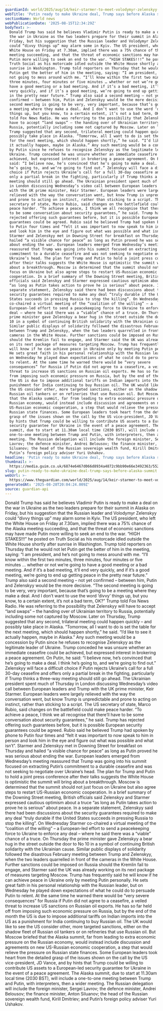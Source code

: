 ```yaml
---
guardianId: world/2025/aug/14/keir-starmer-to-meet-volodymyr-zelenskyy-in-downing-street
webTitle: 'Putin ready to make Ukraine deal, Trump says before Alaska summit'
sectionName: World news
webPublicationDate: '2025-08-15T12:34:29Z'
bodyText: >-
  Donald Trump has said he believes Vladimir Putin is ready to make a deal on
  the war in Ukraine as the two leaders prepare for their summit in Alaska on
  Friday, but his suggestion that the Russian leader and Volodymyr Zelenskyy
  could “divvy things up” may alarm some in Kyiv. The US president, who left the
  White House on Friday at 7.30am, implied there was a 75% chance of the Alaska
  meeting succeeding, and that the threat of economic sanctions may have made
  Putin more willing to seek an end to the war. “HIGH STAKES!!!” he posted on
  Truth Social as his motorcade idled outside the White House shortly after
  sunrise in Washington. Trump told reporters on Thursday that he would not let
  Putin get the better of him in the meeting, saying: “I am president, and he’s
  not going to mess around with me. “I’ll know within the first two minutes,
  three minutes, four minutes or five minutes … whether or not we’re going to
  have a good meeting or a bad meeting. And if it’s a bad meeting, it’ll end
  very quickly, and if it’s a good meeting, we’re going to end up getting peace
  in the pretty near future.” Trump also said a second meeting – not yet
  confirmed – between him, Putin and Zelenskyy would be the more decisive. “The
  second meeting is going to be very, very important, because that’s going to be
  a meeting where they make a deal. And I don’t want to use the word ‘divvy’
  things up, but you know, to a certain extent, it’s not a bad term, OK?” Trump
  told Fox News Radio. He was referring to the possibility that Zelenskyy will
  have to accept “land swaps” – the handing over of Ukrainian territory to
  Russia, potentially including some not captured by Moscow. Later on Thursday,
  Trump suggested that any second, trilateral meeting could happen quickly – and
  possibly take place in Alaska. “Tomorrow, all I want to do is set the table
  for the next meeting, which should happen shortly,” he said. “I’d like to see
  it actually happen, maybe in Alaska.” Any such meeting would be a concession
  by Putin since he refuses to recognise Zelenskyy as the legitimate leader of
  Ukraine. Trump conceded he was unsure whether an immediate ceasefire could be
  achieved, but expressed interest in brokering a peace agreement. On Putin, he
  said: “I believe now, he’s convinced that he’s going to make a deal. I think
  he’s going to, and we’re going to find out.” Zelenskyy will face a difficult
  choice if Putin rejects Ukraine’s call for a full 30-day ceasefire and offers
  only a partial break in the fighting, particularly if Trump thinks a three-way
  meeting should still go ahead. The Ukrainian president spent much of Thursday
  in London discussing Wednesday’s video call between European leaders and Trump
  with the UK prime minister, Keir Starmer. European leaders were largely
  relieved with the way the conversation went, but know Trump is unpredictable
  and prone to acting on instinct, rather than sticking to a script. The US
  secretary of state, Marco Rubio, said changes on the battlefield could make
  peace harder. “To achieve a peace, I think we all recognise that there’ll have
  to be some conversation about security guarantees,” he said. Trump has
  rejected offering such guarantees before, but it is possible European security
  guarantees could be agreed. Rubio said he believed Trump had spoken by phone
  to Putin four times and “felt it was important to now speak to him in person
  and look him in the eye and figure out what was possible and what isn’t”.
  Starmer and Zelenskyy met in Downing Street for breakfast on Thursday and
  hailed “a visible chance for peace” as long as Putin proved he was serious
  about ending the war. European leaders emerged from Wednesday’s meeting
  reassured that Trump was going into his summit focused on extracting Putin’s
  commitment to a durable ceasefire and was not seeking to negotiate over
  Ukraine’s head. The plan for Trump and Putin to hold a joint press conference
  after their talks suggests the White House is optimistic the summit will bring
  about a breakthrough. Moscow is determined that the summit should not just
  focus on Ukraine but also agree steps to restart US-Russian economic
  cooperation. In a brief summary of the Downing Street meeting, British
  officials said Zelenskyy and Starmer expressed cautious optimism about a truce
  “as long as Putin takes action to prove he is serious” about peace. In a
  separate statement, Zelenskyy said there had been discussions about the
  security guarantees required to make any deal “truly durable if the United
  States succeeds in pressing Russia to stop the killing”. On Wednesday Starmer
  co-chaired a virtual meeting of the “coalition of the willing” – a
  European-led effort to send a peacekeeping force to Ukraine to enforce any
  deal – where he said there was a “viable” chance of a truce. On Thursday the
  prime minister gave Zelenskyy a bear hug in the street outside the door to No
  10 in a symbol of continuing British solidarity with the Ukrainian cause.
  Similar public displays of solidarity followed the disastrous February meeting
  between Trump and Zelenskyy, when the two leaders quarrelled in front of the
  cameras in the White House. Further sanctions could be imposed on Russia
  should the Kremlin fail to engage, and Starmer said the UK was already working
  on its next package of measures targeting Moscow. Trump has frequently said he
  will know if he can achieve peace in Ukraine only by meeting Putin personally.
  He sets great faith in his personal relationship with the Russian leader, but
  on Wednesday he played down expectations of what he could do to persuade Putin
  to relent. At the same time he warned there would be “very severe
  consequences” for Russia if Putin did not agree to a ceasefire, a veiled
  threat to increase US sanctions on Russian oil exports. He has so far held off
  from imposing such economic pressure on Russia, but by the end of the month
  the US is due to impose additional tariffs on Indian imports into the US as a
  punishment for India continuing to buy Russian oil. The UK would like to see
  the US consider other, more targeted sanctions, either on the shadow fleet of
  Russian oil tankers or on refineries that use Russian oil. But Moscow briefed
  that the Alaska summit, far from leading to extra economic pressure on the
  Russian economy, would instead include discussion and agreements on new
  US-Russian economic cooperation, a step that would relieve the pressure on
  Russian state finances. Some European leaders took heart from the detailed
  grasp of the issues shown on the call by the US vice-president, JD Vance, and
  by hints that Trump could be willing to contribute US assets to a European-led
  security guarantee for Ukraine in the event of a peace agreement. The Alaska
  summit, due to start at 11.30am local time (2030 BST), will include a
  one-to-one meeting between Trump and Putin, with interpreters, then a wider
  meeting. The Russian delegation will include the foreign minister, Sergei
  Lavrov; the defence minister, Andrei Belousov; the finance minister, Anton
  Siluanov; the head of the Russian sovereign wealth fund, Kirill Dmitriev; and
  Putin’s foreign policy adviser Yuri Ushakov.
headline: 'Putin ready to make Ukraine deal, Trump says before Alaska summit'
thumbnail: >-
  https://media.guim.co.uk/6874e6467d066d8934a4872c9bb90e66e3492363/552_0_5222_4178/500.jpg
slug: putin-ready-to-make-ukraine-deal-trump-says-before-alaska-summit
webUrl: >-
  https://www.theguardian.com/world/2025/aug/14/keir-starmer-to-meet-volodymyr-zelenskyy-in-downing-street
generatedAt: '2025-08-28T20:04:24.009Z'
source: guardian-api
---
```

Donald Trump has said he believes Vladimir Putin is ready to make a deal on the war in Ukraine as the two leaders prepare for their summit in Alaska on Friday, but his suggestion that the Russian leader and Volodymyr Zelenskyy could “divvy things up” may alarm some in Kyiv. The US president, who left the White House on Friday at 7.30am, implied there was a 75% chance of the Alaska meeting succeeding, and that the threat of economic sanctions may have made Putin more willing to seek an end to the war. “HIGH STAKES!!!” he posted on Truth Social as his motorcade idled outside the White House shortly after sunrise in Washington. Trump told reporters on Thursday that he would not let Putin get the better of him in the meeting, saying: “I am president, and he’s not going to mess around with me. “I’ll know within the first two minutes, three minutes, four minutes or five minutes … whether or not we’re going to have a good meeting or a bad meeting. And if it’s a bad meeting, it’ll end very quickly, and if it’s a good meeting, we’re going to end up getting peace in the pretty near future.” Trump also said a second meeting – not yet confirmed – between him, Putin and Zelenskyy would be the more decisive. “The second meeting is going to be very, very important, because that’s going to be a meeting where they make a deal. And I don’t want to use the word ‘divvy’ things up, but you know, to a certain extent, it’s not a bad term, OK?” Trump told Fox News Radio. He was referring to the possibility that Zelenskyy will have to accept “land swaps” – the handing over of Ukrainian territory to Russia, potentially including some not captured by Moscow. Later on Thursday, Trump suggested that any second, trilateral meeting could happen quickly – and possibly take place in Alaska. “Tomorrow, all I want to do is set the table for the next meeting, which should happen shortly,” he said. “I’d like to see it actually happen, maybe in Alaska.” Any such meeting would be a concession by Putin since he refuses to recognise Zelenskyy as the legitimate leader of Ukraine. Trump conceded he was unsure whether an immediate ceasefire could be achieved, but expressed interest in brokering a peace agreement. On Putin, he said: “I believe now, he’s convinced that he’s going to make a deal. I think he’s going to, and we’re going to find out.” Zelenskyy will face a difficult choice if Putin rejects Ukraine’s call for a full 30-day ceasefire and offers only a partial break in the fighting, particularly if Trump thinks a three-way meeting should still go ahead. The Ukrainian president spent much of Thursday in London discussing Wednesday’s video call between European leaders and Trump with the UK prime minister, Keir Starmer. European leaders were largely relieved with the way the conversation went, but know Trump is unpredictable and prone to acting on instinct, rather than sticking to a script. The US secretary of state, Marco Rubio, said changes on the battlefield could make peace harder. “To achieve a peace, I think we all recognise that there’ll have to be some conversation about security guarantees,” he said. Trump has rejected offering such guarantees before, but it is possible European security guarantees could be agreed. Rubio said he believed Trump had spoken by phone to Putin four times and “felt it was important to now speak to him in person and look him in the eye and figure out what was possible and what isn’t”. Starmer and Zelenskyy met in Downing Street for breakfast on Thursday and hailed “a visible chance for peace” as long as Putin proved he was serious about ending the war. European leaders emerged from Wednesday’s meeting reassured that Trump was going into his summit focused on extracting Putin’s commitment to a durable ceasefire and was not seeking to negotiate over Ukraine’s head. The plan for Trump and Putin to hold a joint press conference after their talks suggests the White House is optimistic the summit will bring about a breakthrough. Moscow is determined that the summit should not just focus on Ukraine but also agree steps to restart US-Russian economic cooperation. In a brief summary of the Downing Street meeting, British officials said Zelenskyy and Starmer expressed cautious optimism about a truce “as long as Putin takes action to prove he is serious” about peace. In a separate statement, Zelenskyy said there had been discussions about the security guarantees required to make any deal “truly durable if the United States succeeds in pressing Russia to stop the killing”. On Wednesday Starmer co-chaired a virtual meeting of the “coalition of the willing” – a European-led effort to send a peacekeeping force to Ukraine to enforce any deal – where he said there was a “viable” chance of a truce. On Thursday the prime minister gave Zelenskyy a bear hug in the street outside the door to No 10 in a symbol of continuing British solidarity with the Ukrainian cause. Similar public displays of solidarity followed the disastrous February meeting between Trump and Zelenskyy, when the two leaders quarrelled in front of the cameras in the White House. Further sanctions could be imposed on Russia should the Kremlin fail to engage, and Starmer said the UK was already working on its next package of measures targeting Moscow. Trump has frequently said he will know if he can achieve peace in Ukraine only by meeting Putin personally. He sets great faith in his personal relationship with the Russian leader, but on Wednesday he played down expectations of what he could do to persuade Putin to relent. At the same time he warned there would be “very severe consequences” for Russia if Putin did not agree to a ceasefire, a veiled threat to increase US sanctions on Russian oil exports. He has so far held off from imposing such economic pressure on Russia, but by the end of the month the US is due to impose additional tariffs on Indian imports into the US as a punishment for India continuing to buy Russian oil. The UK would like to see the US consider other, more targeted sanctions, either on the shadow fleet of Russian oil tankers or on refineries that use Russian oil. But Moscow briefed that the Alaska summit, far from leading to extra economic pressure on the Russian economy, would instead include discussion and agreements on new US-Russian economic cooperation, a step that would relieve the pressure on Russian state finances. Some European leaders took heart from the detailed grasp of the issues shown on the call by the US vice-president, JD Vance, and by hints that Trump could be willing to contribute US assets to a European-led security guarantee for Ukraine in the event of a peace agreement. The Alaska summit, due to start at 11.30am local time (2030 BST), will include a one-to-one meeting between Trump and Putin, with interpreters, then a wider meeting. The Russian delegation will include the foreign minister, Sergei Lavrov; the defence minister, Andrei Belousov; the finance minister, Anton Siluanov; the head of the Russian sovereign wealth fund, Kirill Dmitriev; and Putin’s foreign policy adviser Yuri Ushakov.
